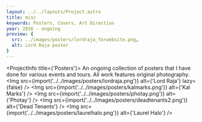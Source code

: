 ```yaml
---
layout: ../../layouts/Project.astro
title: misc
keywords: Posters, Covers, Art Direction
year: 2016 - ongoing
preview: {
  src: ../images/posters/lordraja_forwebsite.png,
  alt: Lord Raja poster
}
---
```




<ProjectInfo title={'Posters'}>
    <Text>
        An ongoing collection of posters that I have done for various events and tours. All work
        features original photography.
    </Text>
</ProjectInfo>
<Img src={import('../../images/posters/lordraja.png')} alt={'Lord Raja'} lazy={false} />
<Img src={import('../../images/posters/kalmarks.png')} alt={'Kal Marks'} />
<Img src={import('../../images/posters/photay.png')} alt={'Photay'} />
<Img src={import('../../images/posters/deadtenants2.png')} alt={'Dead Tenants'} />
<Img src={import('../../images/posters/laurelhalo.png')} alt={'Laurel Halo'} />
